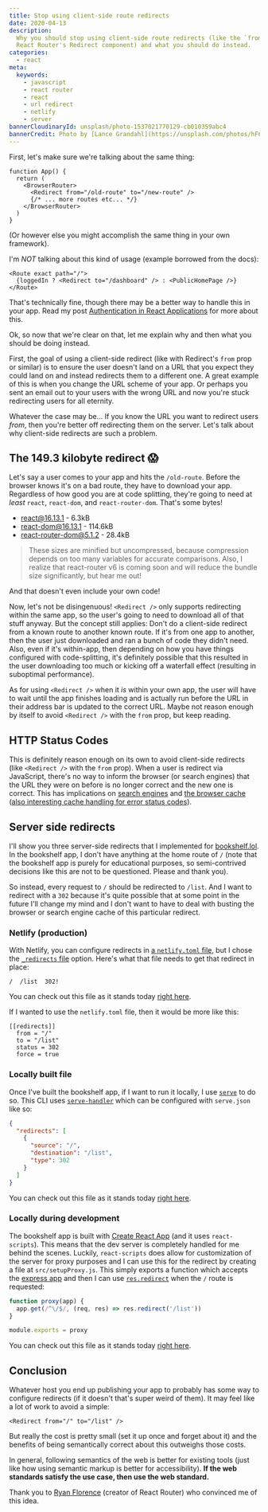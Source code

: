 ```yaml
---
title: Stop using client-side route redirects
date: 2020-04-13
description:
  Why you should stop using client-side route redirects (like the `from` prop on
  React Router's Redirect component) and what you should do instead.
categories:
  - react
meta:
  keywords:
    - javascript
    - react router
    - react
    - url redirect
    - netlify
    - server
bannerCloudinaryId: unsplash/photo-1537021770129-cb010359abc4
bannerCredit: Photo by [Lance Grandahl](https://unsplash.com/photos/hF6TtT-xz80)
---
```


First, let's make sure we're talking about the same thing:

```tsx
function App() {
  return (
    <BrowserRouter>
      <Redirect from="/old-route" to="/new-route" />
      {/* ... more routes etc... */}
    </BrowserRouter>
  )
}
```

(Or however else you might accomplish the same thing in your own framework).

I'm _NOT_ talking about this kind of usage (example borrowed from the docs):

```tsx
<Route exact path="/">
  {loggedIn ? <Redirect to="/dashboard" /> : <PublicHomePage />}
</Route>
```

That's technically fine, though there may be a better way to handle this in your
app. Read my post
[Authentication in React Applications](/blog/authentication-in-react-applications)
for more about this.

Ok, so now that we're clear on that, let me explain why and then what you should
be doing instead.

First, the goal of using a client-side redirect (like with Redirect's `from`
prop or similar) is to ensure the user doesn't land on a URL that you expect
they could land on and instead redirects them to a different one. A great
example of this is when you change the URL scheme of your app. Or perhaps you
sent an email out to your users with the wrong URL and now you're stuck
redirecting users for all eternity.

Whatever the case may be... If you know the URL you want to redirect users
_from_, then you're better off redirecting them on the server. Let's talk about
why client-side redirects are such a problem.

## The 149.3 kilobyte redirect 😱

Let's say a user comes to your app and hits the `/old-route`. Before the browser
knows it's on a bad route, they have to download your app. Regardless of how
good you are at code splitting, they're going to need at _least_ `react`,
`react-dom`, and `react-router-dom`. That's some bytes!

- react@16.13.1 - 6.3kB
- react-dom@16.13.1 - 114.6kB
- react-router-dom@5.1.2 - 28.4kB

> These sizes are minified but uncompressed, because compression depends on too
> many variables for accurate comparisons. Also, I realize that react-router v6
> is coming soon and will reduce the bundle size significantly, but hear me out!

And that doesn't even include your own code!

Now, let's not be disingenuous! `<Redirect />` only supports redirecting within
the same app, so the user's going to need to download all of that stuff anyway.
But the concept still applies: Don't do a client-side redirect from a known
route to another known route. If it's from one app to another, then the user
just downloaded and ran a bunch of code they didn't need. Also, even if it's
within-app, then depending on how you have things configured with
code-splitting, it's definitely possible that this resulted in the user
downloading too much or kicking off a waterfall effect (resulting in suboptimal
performance).

As for using `<Redirect />` when it _is_ within your own app, the user will have
to wait until the app finishes loading and is actually run before the URL in
their address bar is updated to the correct URL. Maybe not reason enough by
itself to avoid `<Redirect />` with the `from` prop, but keep reading.

## HTTP Status Codes

This is definitely reason enough on its own to avoid client-side redirects (like
`<Redirect />` with the `from` prop). When a user is redirect via JavaScript,
there's no way to inform the browser (or search engines) that the URL they were
on before is no longer correct and the new one is correct. This has implications
on [search engines](https://moz.com/learn/seo/redirection) and
[the browser cache](https://stackoverflow.com/a/21396547/971592)
([also interesting cache handling for error status codes](https://twitter.com/iamakulov/status/1249728638221783047)).

## Server side redirects

I'll show you three server-side redirects that I implemented for
[bookshelf.lol](https://bookshelf.lol). In the bookshelf app, I don't have
anything at the home route of `/` (note that the bookshelf app is purely for
educational purposes, so semi-contrived decisions like this are not to be
questioned. Please and thank you).

So instead, every request to `/` should be redirected to `/list`. And I want to
redirect with a `302` because it's quite possible that at some point in the
future I'll change my mind and I don't want to have to deal with busting the
browser or search engine cache of this particular redirect.

### Netlify (production)

With Netlify, you can configure redirects in
[a `netlify.toml` file](https://docs.netlify.com/configure-builds/file-based-configuration/),
but I chose the [`_redirects` file](https://docs.netlify.com/routing/redirects/)
option. Here's what that file needs to get that redirect in place:

```
/  /list  302!
```

You can check out this file as it stands today
[right here](https://github.com/kentcdodds/bookshelf/blob/f87266c4cc215865be6453e114f954df7172e0e6/public/_redirects).

If I wanted to use the `netlify.toml` file, then it would be more like this:

```
[[redirects]]
  from = "/"
  to = "/list"
  status = 302
  force = true
```

### Locally built file

Once I've built the bookshelf app, if I want to run it locally, I use
[`serve`](https://npm.im/serve) to do so. This CLI uses
[`serve-handler`](https://npm.im/serve-handler) which can be configured with
`serve.json` like so:

```json
{
  "redirects": [
    {
      "source": "/",
      "destination": "/list",
      "type": 302
    }
  ]
}
```

You can check out this file as it stands today
[right here](https://github.com/kentcdodds/bookshelf/blob/f87266c4cc215865be6453e114f954df7172e0e6/public/serve.json).

### Locally during development

The bookshelf app is built with
[Create React App](https://create-react-app.dev/) (and it uses `react-scripts`).
This means that the dev server is completely handled for me behind the scenes.
Luckily, `react-scripts` does allow for customization of the server for proxy
purposes and I can use this for the redirect by creating a file at
`src/setupProxy.js`. This simply exports a function which accepts the
[express app](https://expressjs.com/en/4x/api.html#app) and then I can use
[`res.redirect`](https://expressjs.com/en/4x/api.html#res.redirect) when the `/`
route is requested:

```js
function proxy(app) {
  app.get(/^\/$/, (req, res) => res.redirect('/list'))
}

module.exports = proxy
```

You can check out this file as it stands today
[right here](https://github.com/kentcdodds/bookshelf/blob/f87266c4cc215865be6453e114f954df7172e0e6/src/setupProxy.js).

## Conclusion

Whatever host you end up publishing your app to probably has some way to
configure redirects (if it doesn't that's super weird of them). It may feel like
a lot of work to avoid a simple:

```tsx
<Redirect from="/" to="/list" />
```

But really the cost is pretty small (set it up once and forget about it) and the
benefits of being semantically correct about this outweighs those costs.

In general, following semantics of the web is better for existing tools (just
like how using semantic markup is better for accessibility). **If the web
standards satisfy the use case, then use the web standard.**

Thank you to [Ryan Florence](https://twitter.com/ryanflorence) (creator of React
Router) who convinced me of this idea.
